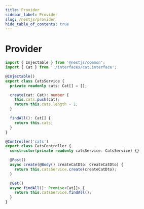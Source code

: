 ```yaml
---
title: Provider
sidebar_label: Provider
slug: /nestjs/provider
hide_table_of_contents: true
---
```


# Provider

```ts
import { Injectable } from '@nestjs/common';
import { Cat } from './interfaces/cat.interface';

@Injectable()
export class CatsService {
  private readonly cats: Cat[] = [];

  create(cat: Cat): number {
    this.cats.push(cat);
    return this.cats.length - 1;
  }

  findAll(): Cat[] {
    return this.cats;
  }
}
```

```ts
@Controller('cats')
export class CatsController {
  constructor(private readonly catsService: CatsService) {}

  @Post()
  async create(@Body() createCatDto: CreateCatDto) {
    return this.catsService.create(createCatDto);
  }

  @Get()
  async findAll(): Promise<Cat[]> {
    return this.catsService.findAll();
  }
}
```
